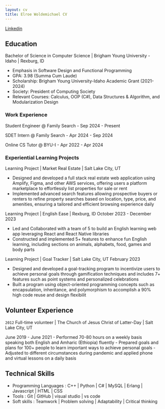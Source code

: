 ```yaml
---
layout: cv
title: Elroe Woldemichael CV
---
```


<div id="webaddress">
<a href="https://www.linkedin.com/in/elroe-woldemichael/">Linkedin</a>
</div>


## Education
Bachelor of Science in Computer Science | Brigham Young University - Idaho | 
Rexburg, ID

 - Emphasis in Software Design and Functional Programming
 - GPA: 3.98 (Summa Cum Laude)
 - Scholarship: Brigham Young University-Idaho Academic Grant (2021-2024)
 - Society: President of Computing Society
 - Relevant Courses: Calculus, OOP (C#), Data Structures & Algorithm, and Modularization Design 


### Work Experience
Student Engineer @ Family Search - Sep 2024 - Present

SDET Intern @ Family Search  - Apr 2024 - Sep 2024

Online CS Tutor @ BYU-I - Apr 2022 - Apr 2024

### Experiential Learning Projects

 Learning Project | Market Real Estate | Salt Lake City, UT



 - Designed and developed a full stack real estate web application using Amplify, Figma, and other AWS services, 
offering users a platform marketplace to effortlessly list properties for sale or rent
 - Implemented advanced search features allowing prospective buyers or renters to refine property searches based 
on location, type, price, and amenities, ensuring a tailored and efficient browsing experience daily
 
 
 Learning Project | English Ease | Rexburg, ID
 October 2023 - December 2023


 - Led and Collaborated with a team of 5 to build an English learning web app leveraging React and React Native 
libraries
 - Constructed and implemented 5+ features to enhance fun English learning, including sections on animals, 
alphabets, food, games and body parts
 
 
 Learning Project | Goal Tracker | Salt Lake City, UT
 February 2023


 - Designed and developed a goal-tracking program to incentivize users to achieve personal goals through 
gamification techniques and includes 7+ features such as point systems and personalized celebrations
 - Built a program using object-oriented programming concepts such as encapsulation, inheritance, and 
polymorphism to accomplish a 90% high code reuse and design flexibilit


## Volunteer Experience

`2012`
Full-time volunteer | The Church of Jesus Christ of Latter-Day | Salt Lake City, 
UT


 June 2019 - June 2021
 - Performed 70-80 hours on a weekly basis speaking both English and Amharic (Ethiopia) fluently
 - Prepared goals and plans for 100+ people to learn important ways to achieve personal goals
 - Adjusted to different circumstances during pandemic and applied phone and virtual lessons on a daily basis



## Technical Skills
 - Programming Languages : C++ | Python | C# | MySQL | Erlang | Javascript | HTML | CSS
 - Tools : Git | GitHub | visual studio | vs code
 - Soft skills : Teamwork | Problem solving | Adaptability | Critical thinking

